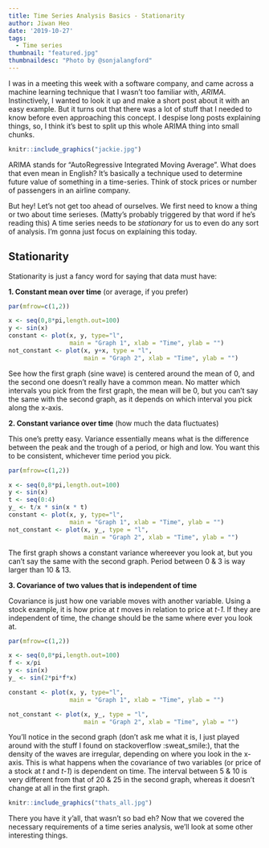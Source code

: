 ```yaml
---
title: Time Series Analysis Basics - Stationarity
author: Jiwan Heo
date: '2019-10-27'
tags:
  - Time series
thumbnail: "featured.jpg"
thumbnaildesc: "Photo by @sonjalangford"
---
```


<style>
p.caption {
  font-size: 0.75em;
  font-style: italic;
  color: black;
  background-color: #f2f2f2;
}
</style>

I was in a meeting this week with a software company, and came across a machine learning technique that I wasn't too familiar with, _ARIMA_. Instinctively, I wanted to look it up and make a short post about it with an easy example. But it turns out that there was a lot of stuff that I needed to know before even approaching this concept. I despise long posts explaining things, so, I think it's best to split up this whole ARIMA thing into small chunks.

```r
knitr::include_graphics("jackie.jpg")
```

ARIMA stands for "AutoRegressive Integrated Moving Average". What does that even mean in English? It's basically a technique used to determine future value of something in a time-series. Think of stock prices or number of passengers in an airline company. 

But hey! Let's not get too ahead of ourselves. We first need to know a thing or two about time serieses. (Matty's probably triggered by that word if he's reading this) A time series needs to be _stationary_ for us to even do any sort of analysis. I'm gonna just focus on explaining this today.  

## Stationarity

Stationarity is just a fancy word for saying that data must have: 

__1. Constant mean over time__ (or average, if you prefer)

```r
par(mfrow=c(1,2))

x <- seq(0,8*pi,length.out=100)
y <- sin(x)
constant <- plot(x, y, type="l",
                 main = "Graph 1", xlab = "Time", ylab = "")
not_constant <- plot(x, y+x, type = "l",
                     main = "Graph 2", xlab = "Time", ylab = "")
```

See how the first graph (sine wave) is centered around the mean of 0, and the second one doesn't really have a common mean. No matter which intervals you pick from the first graph, the mean will be 0, but you can't say the same with the second graph, as it depends on which interval you pick along the x-axis.

__2. Constant variance over time__ (how much the data fluctuates)

This one's pretty easy. Variance essentially means what is the difference between the peak and the trough of a period, or high and low. You want this to be consistent, whichever time period you pick.

```r
par(mfrow=c(1,2))

x <- seq(0,8*pi,length.out=100)
y <- sin(x)
t <- seq(0:4)
y_ <- t/x * sin(x * t) 
constant <- plot(x, y, type="l",
                 main = "Graph 1", xlab = "Time", ylab = "")
not_constant <- plot(x, y_, type = "l",
                     main = "Graph 2", xlab = "Time", ylab = "")
```

The first graph shows a constant variance whereever you look at, but you can't say the same with the second graph. Period between 0 & 3 is way larger than 10 & 13.

__3. Covariance of two values that is independent of time__ 

Covariance is just how one variable moves with another variable. Using a stock example, it is how price at _t_ moves in relation to price at _t-1_. If they are independent of time, the change should be the same where ever you look at. 

```r
par(mfrow=c(1,2))

x <- seq(0,8*pi,length.out=100)
f <- x/pi
y <- sin(x)
y_ <- sin(2*pi*f*x)

constant <- plot(x, y, type="l",
                 main = "Graph 1", xlab = "Time", ylab = "")

not_constant <- plot(x, y_, type = "l",
                     main = "Graph 2", xlab = "Time", ylab = "")
```

You'll notice in the second graph (don't ask me what it is, I just played around with the stuff I found on stackoverflow :sweat_smile:),  that the density of the waves are irregular, depending on where you look in the x-axis. This is what happens when the covariance of two variables (or price of a stock at _t_ and _t-1_) is dependent on time. The interval between 5 & 10 is very different from that of 20 & 25 in the second graph, whereas it doesn't change at all in the first graph.

```r
knitr::include_graphics("thats_all.jpg")
```

There you have it y'all, that wasn't so bad eh? Now that we covered the necessary requirements of a time series analysis, we'll look at some other interesting things.